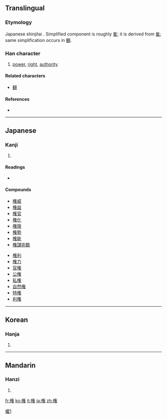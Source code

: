 {{also|權|权}}
==Translingual==
{{ja-forms|権|[[权]]|[[權]]}}
===Etymology===
Japanese shinjitai {{Han simp|權|f=雚}}. Simplified component is roughly [[隺]]; it is derived from [[隹]]; same simplification occurs in [[観]].

===Han character===
{{Han char|rn=75|rad=木|as=11|sn=15|four=|canj=木人大土 (DOKG)}}

# [[power]], [[right]], [[authority]]

====Related characters====
* [[観]]

====References====
* {{Han ref|kx=0551.181|dkj=15484|dj=0939.180|hdz=80020.260|uh=6A29|ud=27177}}

----

==Japanese==

===Kanji===
{{ja-kanji|grade=6|rs=木11}}

# {{defn|Japanese}}

====Readings====
* {{ja-readings|on=[[けん]] (ken), [[ごん]] (gon)|kun=[[おもり]] (omori), [[はかる]] (hakaru), [[かり]] (kari)}}

====Compounds====
{{top2}}
* [[権威]]
* [[権益]]
* [[権官]]
* [[権化]]
* [[権限]]
* [[権勢]]
* [[権能]]
* [[権謀術数]]
{{mid2}}
* [[権利]]
* [[権力]]
* [[官権]]
* [[公権]]
* [[私権]]
* [[自然権]]
* [[特権]]
* [[利権]]
{{bottom}}

----

==Korean==

===Hanja===
{{ko-hanja|hangeul=권|eumhun=|rv=gwon|mr=kwŏn|y=kwen}}

# {{defn|Korean}}

----

==Mandarin==

===Hanzi===
{{cmn-hanzi|pin=[[quán]] ([[quan2]])|wg=ch'üan<sup>2</sup>}}

# {{defn|Mandarin}}

[[Category:CJKV characters simplified differently in Japan and China|權1]]

[[fr:権]]
[[ko:権]]
[[it:権]]
[[ja:権]]
[[zh:権]]